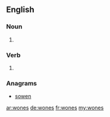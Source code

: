 ==English==

===Noun===
{{head|en|noun plural form}}

# {{plural of|wone|lang=en}}

===Verb===
{{head|en|verb form}}

# {{en-third-person singular of|wone}}

===Anagrams===
* [[sowen#English|sowen]]

[[ar:wones]]
[[de:wones]]
[[fr:wones]]
[[my:wones]]